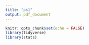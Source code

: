 ```yaml
---
title: "ps1"
output: pdf_document
---
```


```r
knitr::opts_chunk$set(echo = FALSE)
library(tidyverse)
library(stats)
```

